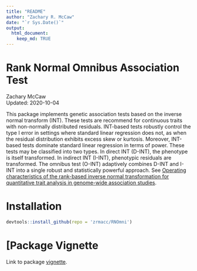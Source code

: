 ```yaml
---
title: "README"
author: "Zachary R. McCaw"
date: "`r Sys.Date()`"
output: 
  html_document: 
    keep_md: TRUE
--- 
```


# Rank Normal Omnibus Association Test
Zachary McCaw <br>
Updated: 2020-10-04

This package implements genetic association tests based on the inverse normal transform (INT). These tests are recommend for continuous traits with non-normally distributed residuals. INT-based tests robustly control the type I error in settings where standard linear regression does not, as when the residual distribution exhibits excess skew or kurtosis. Moreover, INT-based tests dominate standard linear regression in terms of power. These tests may be classified into two types. In direct INT (D-INT), the phenotype is itself transformed. In indirect INT (I-INT), phenotypic residuals are transformed. The omnibus test (O-INT) adaptively combines D-INT and I-INT into a single robust and statistically powerful approach. See [Operating characteristics of the rank-based inverse normal transformation for quantitative trait analysis in genome-wide association studies](https://doi.org/10.1111/biom.13214).

# Installation
```R
devtools::install_github(repo = 'zrmacc/RNOmni')
```

# [Package Vignette

Link to package [vignette](https://htmlpreview.github.io/?https://github.com/zrmacc/RNOmni/blob/master/vignettes/RNOmni.html).